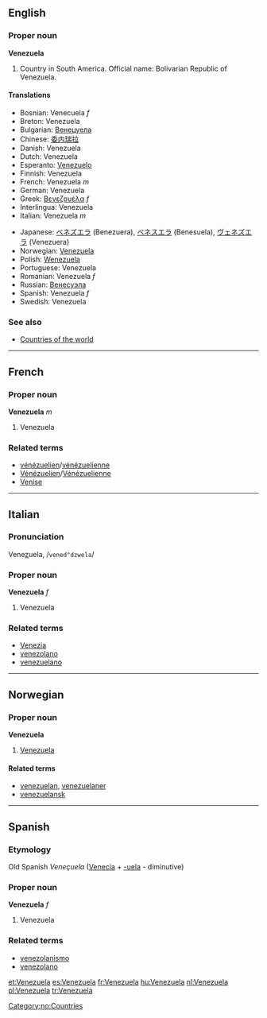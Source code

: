 ==English==
===Proper noun===
'''Venezuela'''

# Country in South America. Official name: Bolivarian Republic of Venezuela.

====Translations====
{{top}}
*Bosnian: Venecuela ''f''
*Breton: Venezuela
*Bulgarian: [[Венецуела]]
*Chinese: [[委内瑞拉]]
*Danish: Venezuela
*Dutch: Venezuela
*Esperanto: [[Venezuelo]]
*Finnish: Venezuela
*French: Venezuela ''m''
*German: Venezuela
*Greek: [[Βενεζουέλα]] ''f''
*Interlingua: Venezuela
*Italian: Venezuela ''m''
{{mid}}
*Japanese: [[ベネズエラ]] (Benezuera), [[ベネスエラ]] (Benesuela), [[ヴェネズエラ]] (Venezuera)
*Norwegian: [[#Norwegian|Venezuela]]
*Polish: [[Wenezuela]]
*Portuguese: Venezuela
*Romanian: Venezuela ''f''
*Russian: [[Венесуэла]]
*Spanish: Venezuela ''f''
*Swedish: Venezuela
{{bottom}}

===See also===
* [[Countries of the world]]

----
==French==
===Proper noun===
'''Venezuela''' ''m''

# Venezuela

===Related terms===
*[[vénézuelien]]/[[vénézuelienne]]
*[[Vénézuelien]]/[[Vénézuelienne]]
*[[Venise]]

----
==Italian==
===Pronunciation===
Vene<u>z</u>uela, /<tt>vened"dzwela</tt>/

===Proper noun===
'''Venezuela''' ''f''

# Venezuela

===Related terms===
*[[Venezia]]
*[[venezolano]]
*[[venezuelano]]

----
==Norwegian==
===Proper noun===
[[Category:no:Countries]]
'''Venezuela'''
#[[#English|Venezuela]]
====Related terms====
*[[venezuelan]], [[venezuelaner]]
*[[venezuelansk]]

----
==Spanish==
===Etymology===
Old Spanish ''Veneçuela'' ([[Venecia]] + [[-uela]] - diminutive)
===Proper noun===
'''Venezuela''' ''f''

# Venezuela

===Related terms===
*[[venezolanismo]]
*[[venezolano]]

[[et:Venezuela]]
[[es:Venezuela]]
[[fr:Venezuela]]
[[hu:Venezuela]]
[[nl:Venezuela]]
[[pl:Venezuela]]
[[tr:Venezuela]]